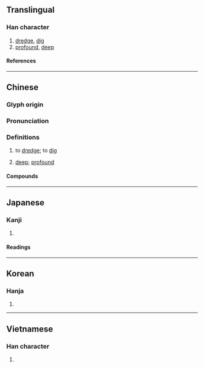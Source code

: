 {{also|浚}}
{{character info}}
==Translingual==

===Han character===
{{Han char|rn=85|rad=水|as=14|sn=17|four=31168|canj=EYBU|ids=⿰氵睿}}

# [[dredge]], [[dig]]
# [[profound]], [[deep]]

====References====
{{Han ref|kx=0657.060|dkj=18524|dj=1067.100|hdz=31769.010|uh=6FEC}}

----

==Chinese==
{{zh-forms|alt=𣽊,䜭}}

===Glyph origin===
{{Han etym}}

===Pronunciation===
{{zh-pron
|m=jùn
|m-s=
|dg=
|c=zeon6,zeon3,seon3
|c-t=
|g=
|h=pfs=
|j=
|mb=
|md=
|mn=
|mn-t=
|w=
|x=
|mc=y
|oc=y
|cat=v,a
}}

===Definitions===
{{head|zh|Han character}}

# {{zh-alt-lb|浚}} to [[dredge]]; to [[dig]] {{gl|a waterway, well, etc.}}
# {{zh-alt-lb|浚}} [[deep]]; [[profound]]

====Compounds====
{{zh-der|修濬|疏濬|濬哲|開濬|濬渠|濬壑}}

----

==Japanese==

===Kanji===
{{ja-kanji|grade=|rs=水14}}

# {{rfdef|ja|sort=水14}}

====Readings====
{{ja-readings
|goon=しゅん
|kanon=しゅん
|kun=さら-う
|nanori=ふかし
}}

----

==Korean==

===Hanja===
{{ko-hanja|준}}

# {{rfdef|ko|sort=水14}}

----

==Vietnamese==

===Han character===
{{vi-readings|rs=水14|reading=tuấn}}

# {{rfdef|vi|sort=水14}}